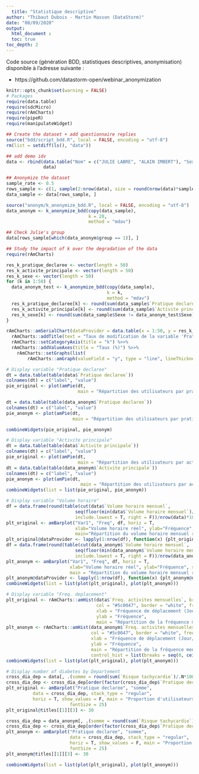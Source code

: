 ```yaml
---
  title: "Statistique descriptive"
author: "Thibaut Dubois - Martin Masson (DataStorm)"
date: "08/09/2020"
output: 
  html_document :
  toc: true
toc_depth: 2
---
```


Code source (génération BDD, statistiques descriptives, anonymisation) disponible à l'adresse suivante :

- https://github.com/datastorm-open/webinar_anonymization 

```r
knitr::opts_chunk$set(warning = FALSE)
# Packages
require(data.table)
require(sdcMicro)
require(rAmCharts)
require(pipeR)
require(manipulateWidget)

## Create the dataset + add questionnaire replies
source("bdd/script_bdd.R", local = FALSE, encoding = "utf-8")
rm(list = setdiff(ls(), "data"))

## add demo idv
data <- rbind(data.table("Nom" = c("JULIE LABRE", "ALAIN IMBERT"), "Sexe" = c("F", "H"), "Date de naissance" = c("09/10/1990", "07/11/1989"), "Taille" = c(155, 186), "Poids" = c(57, 66), "Total produits" = c(4, 1), "Pratique declaree" = c("Professionnelle", "Intensive"), "Activite principale" = c("Cycle", "Course"), "Freq. activites mensuelles" = c(31, 23), "Volume horaire mensuel" = c(76, 40), "Profil public" = c(FALSE, TRUE), "Risque tachycardie" = c(TRUE, TRUE), "Risque hypertension" = c(FALSE, TRUE), "Strava" = c(FALSE, FALSE), "Twitter" = c(FALSE, FALSE), "Facebook" = c(FALSE, FALSE), "Opt_in" = c(TRUE, TRUE), "freq. activites mensuelles cut" = c("0", "0")),
              data)

## Anonymize the dataset
sample_rate <- 0.5
rows_sample <- c(1, sample(2:nrow(data), size = round(nrow(data)*sample_rate)))
data_sample <- data[rows_sample, ]

source("anonym/k_anonymize_bdd.R", local = FALSE, encoding = "utf-8")
data_anonym <- k_anonymize_bdd(copy(data_sample),
                               k = 20,
                               method = "mdav")

## Check Julie's group
data[rows_sample[which(data_anonym$group == 1)], ]
```

```r
## Study the impact of k over the degradation of the data
require(rAmCharts)

res_k_pratique_declaree <- vector(length = 50)
res_k_activite_principale <- vector(length = 50)
res_k_sexe <- vector(length = 50)
for (k in 1:50) {
  data_anonym_test <- k_anonymize_bdd(copy(data_sample),
                                      k = k,
                                      method = "mdav")
  res_k_pratique_declaree[k] <- round(sum(data_sample$`Pratique declaree` != data_anonym_test$`Pratique declaree`)/100, 2)
  res_k_activite_principale[k] <- round(sum(data_sample$`Activite principale` != data_anonym_test$`Activite principale`)/100, 2)
  res_k_sexe[k] <- round(sum(data_sample$Sexe != data_anonym_test$Sexe)/100, 2)
}

rAmCharts::amSerialChart(dataProvider = data.table(x = 1:50, y = res_k_pratique_declaree), categoryField = 'x', creditsPosition = "top-right", fontSize = 25) %>>%
  rAmCharts::addTitle(text = "Taux de modification de la variable 'Pratique Déclarée' en fonction de k") %>>%
  rAmCharts::setCategoryAxis(title = "k") %>>%
  rAmCharts::addValueAxes(title = "Taux (%)") %>>% 
    rAmCharts::setGraphs(list(
        rAmCharts::amGraph(valueField = "y", type = "line", lineThickness = 2, lineColor = "purple")))
```

```r
# Display variable "Pratique declaree"
dt = data.table(table(data$`Pratique declaree`))
colnames(dt) = c("label", "value")
pie_original <- plot(amPie(dt,
                           main = "Répartition des utilisateurs par pratique déclarée avant anonymisation"))

dt = data.table(table(data_anonym$`Pratique declaree`))
colnames(dt) = c("label", "value")
pie_anonym <- plot(amPie(dt,
                         main = "Répartition des utilisateurs par pratique déclarée après anonymisation"))

combineWidgets(pie_original, pie_anonym)
```

```r
# Display variable "Activite principale"
dt = data.table(table(data$`Activite principale`))
colnames(dt) = c("label", "value")
pie_original <- plot(amPie(dt,
                           main = "Répartition des utilisateurs par activité principale avant anonymisation"))
dt = data.table(table(data_anonym$`Activite principale`))
colnames(dt) = c("label", "value")
pie_anonym <- plot(amPie(dt,
                            main = "Répartition des utilisateurs par activité principale après anonymisation"))
combineWidgets(list = list(pie_original, pie_anonym))
```

```r
# Display variable "Volume horaire"
df = data.frame(round(table(cut(data$`Volume horaire mensuel`,
                          seq(floor(min(data$`Volume horaire mensuel`)/5)*5, ceiling(max(data$`Volume horaire mensuel`)/5)*5, 5),
                          include.lowest = T, right = F))/nrow(data)*100, 3))
plt_original <- amBarplot("Var1", "Freq", df, horiz = T,
                          xlab="Volume horaire réel", ylab="Fréquence", show_values = T,
                          main="Répartition du volume horaire mensuel réalisé avant anonymisation")
plt_original@dataProvider <- lapply(1:nrow(df), function(x) {plt_original@dataProvider[[x]]$color <- colorRampPalette(c("#edd7e8", "#5c0047"))(nrow(df))[x] ; plt_original@dataProvider[[x]]})
df = data.frame(round(table(cut(data_anonym$`Volume horaire mensuel`,
                          seq(floor(min(data_anonym$`Volume horaire mensuel`)/5)*5, ceiling(max(data_anonym$`Volume horaire mensuel`)/5)*5, 5),
                          include.lowest = T, right = F))/nrow(data_anonym)*100, 3))
plt_anonym <- amBarplot("Var1", "Freq", df, horiz = T,
                        xlab="Volume horaire réel", ylab="Fréquence", show_values = T,
                        main = "Répartition du volume horaire mensuel réalisé après anonymisation")
plt_anonym@dataProvider <- lapply(1:nrow(df), function(x) {plt_anonym@dataProvider[[x]]$color <- colorRampPalette(c("#edd7e8", "#5c0047"))(nrow(df))[x] ; plt_anonym@dataProvider[[x]]})
combineWidgets(list = list(plot(plt_original), plot(plt_anonym)))
```

```r
# Display variable "Freq. deplacement"
plt_original <- rAmCharts::amHist(data$`Freq. activites mensuelles`, breaks = seq(0, ceiling(max(data$`Freq. activites mensuelles`)/5)*5, 5),
                                  col = "#5c0047", border = "white", freq = F,
                                  xlab = "Fréquence de déplacement (Jour/An)",
                                  ylab = "Fréquence",
                                  main = "Répartition de la fréquence mensuelle des activités avant anonymisation")
plt_anonym <- rAmCharts::amHist(data_anonym$`Freq. activites mensuelles`, breaks = seq(0, ceiling(max(data$`Freq. activites mensuelles`)/5)*5, 5),
                                col = "#5c0047", border = "white", freq = F,
                                xlab = "Fréquence de déplacement (Jour/An)",
                                ylab = "Fréquence", 
                                main = "Répartition de la fréquence mensuelle des activités après anonymisation",
                                control_hist = list(breaks = seq(0, ceiling(max(data$`Freq. activites mensuelles`)/5)*5, 5)))
combineWidgets(list = list(plot(plt_original), plot(plt_anonym)))
```

```r
# Display number of diabetes by Departement
cross_dia_dep = data[, .(somme = round(sum(`Risque tachycardie`)/.N*100, 2)), by = c("Pratique declaree")]
cross_dia_dep <- cross_dia_dep[order(factor(cross_dia_dep$`Pratique declaree`, levels = c("Professionnelle", "Intensive", "Régulière", "Occasionnelle")))]
plt_original <- amBarplot("Pratique declaree", "somme", 
          data = cross_dia_dep, stack_type = "regular",
          horiz = T, show_values = F, main = "Proportion d'utilisateurs associés à un risque de tachycardie par activité déclarée, avant anonymisation",
                        fontSize = 25)
plt_original@titles[[1]][3] <- 30

cross_dia_dep = data_anonym[, .(somme = round(sum(`Risque tachycardie`)/.N*100, 2)), by = c("Pratique declaree")]
cross_dia_dep <- cross_dia_dep[order(factor(cross_dia_dep$`Pratique declaree`, levels = c("Professionnelle", "Intensive", "Régulière", "Occasionnelle")))]
plt_anonym <- amBarplot("Pratique declaree", "somme", 
                        data = cross_dia_dep, stack_type = "regular",
                        horiz = T, show_values = F, main = "Proportion d'utilisateurs associés à un risque de tachycardie par activité déclarée, après k-anonymisation",
                        fontSize = 25)
plt_anonym@titles[[1]][3] <- 30

combineWidgets(list = list(plot(plt_original), plot(plt_anonym)))
```